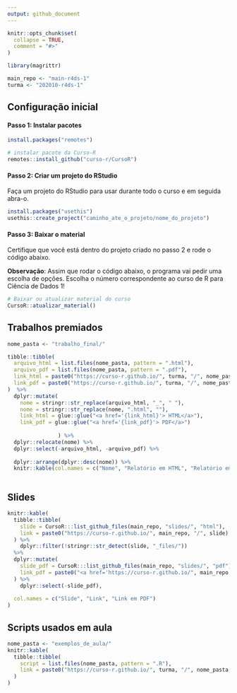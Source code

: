 ```yaml
---
output: github_document
---
```


<!-- README.md is generated from README.Rmd. Please edit that file -->

```r
knitr::opts_chunk$set(
  collapse = TRUE,
  comment = "#>"
)

library(magrittr)

main_repo <- "main-r4ds-1"
turma <- "202010-r4ds-1"
```

## Configuração inicial

#### Passo 1: Instalar pacotes

```r
install.packages("remotes")

# instalar pacote da Curso-R
remotes::install_github("curso-r/CursoR")

```



#### Passo 2: Criar um projeto do RStudio

Faça um projeto do RStudio para usar durante todo o curso e em seguida abra-o.

```r
install.packages("usethis")
usethis::create_project("caminho_ate_o_projeto/nome_do_projeto")
```

#### Passo 3: Baixar o material

Certifique que você está dentro do projeto criado no passo 2 e rode o código abaixo.

**Observação**: Assim que rodar o código abaixo, o programa vai pedir uma escolha de opções. Escolha o número correspondente ao curso de R para Ciência de Dados 1!

```r
# Baixar ou atualizar material do curso
CursoR::atualizar_material()
```


## Trabalhos premiados


```r

nome_pasta <- "trabalho_final/"

tibble::tibble(
  arquivo_html = list.files(nome_pasta, pattern = ".html"),
  arquivo_pdf = list.files(nome_pasta, pattern = ".pdf"),
  link_html = paste0("https://curso-r.github.io/", turma, "/", nome_pasta, arquivo_html),
  link_pdf = paste0("https://curso-r.github.io/", turma, "/", nome_pasta, arquivo_pdf)
)  %>%
  dplyr::mutate(
    nome = stringr::str_replace(arquivo_html, "_", " "),
    nome = stringr::str_replace(nome, ".html", ""),
    link_html = glue::glue("<a href='{link_html}'> HTML</a>"),
    link_pdf = glue::glue("<a href='{link_pdf}'> PDF</a>")   
                
                ) %>% 
  dplyr::relocate(nome) %>% 
  dplyr::select(-arquivo_html, -arquivo_pdf) %>% 
  
  dplyr::arrange(dplyr::desc(nome)) %>% 
  knitr::kable(col.names = c("Nome", "Relatório em HTML", "Relatório em PDF"))
  

```

## Slides

```r
knitr::kable(
  tibble::tibble(
    slide = CursoR:::list_github_files(main_repo, "slides/", "html"),
    link = paste0("https://curso-r.github.io/", main_repo, "/", slide)
  ) %>% 
    dplyr::filter(!stringr::str_detect(slide, "_files/"))
  %>% 
  dplyr::mutate(
    slide_pdf = CursoR:::list_github_files(main_repo, "slides/", "pdf"),
    link_pdf = paste0("<a href='https://curso-r.github.io/", main_repo, "/", slide_pdf, "'> PDF </a>")
  ) %>% 
    dplyr::select(-slide_pdf),
  
  col.names = c("Slide", "Link", "Link em PDF")
) 
```

## Scripts usados em aula

```r
nome_pasta <- "exemplos_de_aula/"
knitr::kable(
  tibble::tibble(
    script = list.files(nome_pasta, pattern = ".R"),
    link = paste0("https://curso-r.github.io/", turma, "/", nome_pasta, script)
  )
)
```


